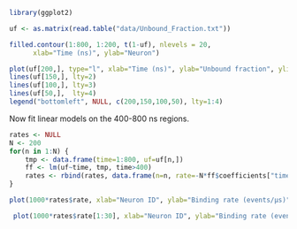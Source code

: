 ```r
library(ggplot2)
```

```r
uf <- as.matrix(read.table("data/Unbound_Fraction.txt"))
```

```r
filled.contour(1:800, 1:200, t(1-uf), nlevels = 20,
	  xlab="Time (ns)", ylab="Neuron")

```

```r
plot(uf[200,], type="l", xlab="Time (ns)", ylab="Unbound fraction", ylim=c(0,1))
lines(uf[150,], lty=2)
lines(uf[100,], lty=3)
lines(uf[50,],  lty=4)
legend("bottomleft", NULL, c(200,150,100,50), lty=1:4)
```

Now fit linear models on the 400-800 ns regions.

```r
rates <- NULL
N <- 200
for(n in 1:N) {
	tmp <- data.frame(time=1:800, uf=uf[n,])
	ff <- lm(uf~time, tmp, time>400)
	rates <- rbind(rates, data.frame(n=n, rate=-N*ff$coefficients["time"]))
}

plot(1000*rates$rate, xlab="Neuron ID", ylab="Binding rate (events/μs)", type="l")
```
```r
 plot(1000*rates$rate[1:30], xlab="Neuron ID", ylab="Binding rate (events/μs)")
```

